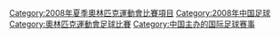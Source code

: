 {{Commonscat|Association football at the 2008 Summer Olympics}}

[[Category:2008年夏季奧林匹克運動會比賽項目|Category:2008年夏季奧林匹克運動會比賽項目]]
[[Category:2008年中国足球|Category:2008年中国足球]]
[[Category:奧林匹克運動會足球比賽|Category:奧林匹克運動會足球比賽]]
[[Category:中国主办的国际足球赛事|Category:中国主办的国际足球赛事]]